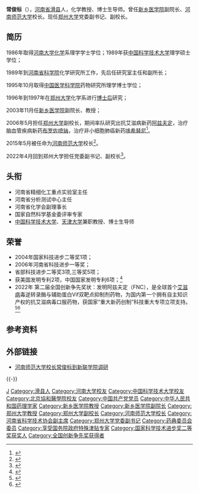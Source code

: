 '''常俊标'''（{{bd|1965年|10月||catIdx=Chang常}}），[[河南省|河南省]][[滑县|滑县]]人，化学教授、博士生导师。曾任[[新乡医学院|新乡医学院]]副院长、[[河南师范大学|河南师范大学]]校长。现任[[郑州大学|郑州大学]]党委副书记、副校长。

== 简历 ==
1986年取得[[河南大学|河南大学]][[化学|化学]]系理学学士学位；1989年获[[中国科学技术大学|中国科学技术大学]]理学硕士学位；

1989年到[[河南省科学院|河南省科学院]]化学研究所工作，先后任研究室主任和副所长；

1995年10月取得[[中国医学科学院|中国医学科学院]]药物研究所理学博士学位；

1996年到1997年在[[郑州大学|郑州大学]]化学系进行[[博士后|博士后]]研究；

2003年11月任[[新乡医学院|新乡医学院]]副院长、教授；

2006年5月担任[[郑州大学|郑州大学]]副校长，期间率队研究出抗艾滋病新药[[阿兹夫定|阿兹夫定]]，治疗脑血管疾病新药[[布罗佐喷钠|布罗佐喷钠]]，治疗非小细胞肺癌新药[[哆希替尼|哆希替尼]]<ref>{{cite news |title=科技高峰的攀登者 |url=https://www.henandaily.cn/content/2021/1101/329736.html |accessdate=2021-11-10 |work=河南日报网-河南日报官方网站 |archive-date=2021-11-10 |archive-url=https://web.archive.org/web/20211110052846/https://www.henandaily.cn/content/2021/1101/329736.html }}</ref>。

2015年5月被任命为[[河南师范大学|河南师范大学]]校长<ref>{{cite web |url=http://wedding.dahebao.cn/news/html/471779.html |language= |title=河南十所高校换帅！为啥河师大新校长最受关注 |publisher=大河报 |date=2015-05-24 |accessdate= |deadurl=yes |archiveurl=https://archive.is/20150731032505/http://wedding.dahebao.cn/news/html/471779.html |archivedate=2015-07-31 }}</ref>。

2022年4月回到郑州大学担任党委副书记、副校长<ref>{{Cite web|title=河南师范大学校长常俊标任郑州大学党委副书记、副校长|url=https://www.thepaper.cn/newsDetail_forward_17465505|publisher=澎湃新闻|accessdate=2022-07-01}}</ref>。

== 头衔 ==
*河南省精细化工重点实验室主任
*河南省分析测试中心主任
*河南省化学会副理事长
*国家自然科学基金委评审专家
*[[中国科学技术大学|中国科学技术大学]]、[[天津大学|天津大学]]兼职教授、博士生导师

== 荣誉 ==
*2004年国家科技进步二等奖1项；
*2006年河南省科技进步一等奖；
*省部科技进步二等奖3项,三等奖5项；
*获美国发明专利2项，中国国家发明专利6项；<ref>{{Cite web|title=郑州大学化学与分子工程学院导师介绍：常俊标|url=https://yz.kaoyan.com/zzu/daoshi/14/461253/|access-date=2022-04-02|work=yz.kaoyan.com}}</ref>
*2022年 第二届全国创新争先奖状：发明阿兹夫定（FNC），是全球首个[[艾滋病|艾滋病]]毒逆转录酶与辅助蛋白Vif双靶点抑制剂药物，为国内第一个拥有自主知识产权的抗艾滋病毒口服药物，获国家“重大新药创制”科技重大专项立项支持。<ref>{{Cite web|title=郑州大学化学学院常俊标教授研制的抗艾滋病毒1.1类新药上市申请被纳入优先审评程序|url=http://www.zzu.edu.cn/info/1217/20269.htm|access-date=2022-04-02|work=郑州大学}}</ref><ref>{{Cite web|title=第二届全国创新争先奖状获奖者：常俊标|url=https://mrczx.cast.org.cn/index/article/id/515|access-date=2022-04-02|work=中国科协培训和人才服务中心}}</ref>

== 参考资料 ==
{{reflist}}

== 外部链接 ==
*[http://www.ha.chinanews.com.cn/lanmu/news/1539/2015-06-11/news-1539-304666.shtml 河南师范大学校长常俊标到新联学院调研]{{dead link|date=2018年2月 |bot=InternetArchiveBot |fix-attempted=yes }}

{{-}}
{{start box}}
{{s-edu}}
{{s-before|[[王键吉|王键吉]]}}
{{s-title|[[河南师范大学|河南师范大学]]校长|2015年5月－2022年4月}}
{{s-after|[[王宗敏|王宗敏]]}}
{{end box}}
{{DEFAULTSORT:Chang常}}
[[Category:常姓|J]]
[[Category:滑县人|Category:滑县人]]
[[Category:河南大学校友|Category:河南大学校友]]
[[Category:中国科学技术大学校友|Category:中国科学技术大学校友]]
[[Category:北京協和醫學院校友|Category:北京協和醫學院校友]]
[[Category:中国共产党党员|Category:中国共产党党员]]
[[Category:中华人民共和国药理学家|Category:中华人民共和国药理学家]]
[[Category:新乡医学院教授|Category:新乡医学院教授]]
[[Category:新乡医学院副院长|Category:新乡医学院副院长]]
[[Category:郑州大学教授|Category:郑州大学教授]]
[[Category:郑州大学副校长|Category:郑州大学副校长]]
[[Category:河南师范大学校长|Category:河南师范大学校长]]
[[Category:河南省科学技术协会副主席|Category:河南省科学技术协会副主席]]
[[Category:郑州大学党委副书记|Category:郑州大学党委副书记]]
[[Category:药典委员会委员|Category:药典委员会委员]]
[[Category:享受国务院政府特殊津贴专家|Category:享受国务院政府特殊津贴专家]]
[[Category:国家科学技术进步奖二等奖获奖人|Category:国家科学技术进步奖二等奖获奖人]]
[[Category:全国创新争先奖获得者|Category:全国创新争先奖获得者]]